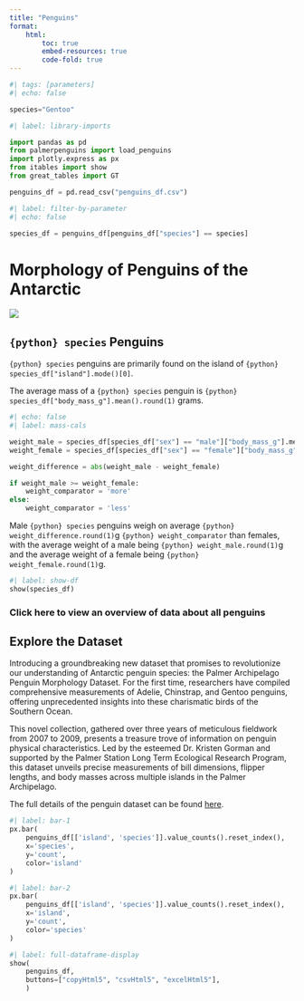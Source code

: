 ```yaml
---
title: "Penguins"
format:
    html:
        toc: true
        embed-resources: true
        code-fold: true
---
```


```python
#| tags: [parameters]
#| echo: false

species="Gentoo"
```

```python
#| label: library-imports

import pandas as pd
from palmerpenguins import load_penguins
import plotly.express as px
from itables import show
from great_tables import GT

penguins_df = pd.read_csv("penguins_df.csv")
```

```python
#| label: filter-by-parameter
#| echo: false

species_df = penguins_df[penguins_df["species"] == species]
```

# Morphology of Penguins of the Antarctic

![](lter_penguins.png)

## `{python} species` Penguins

`{python} species` penguins are primarily found on the island of `{python} species_df["island"].mode()[0]`.

The average mass of a `{python} species` penguin is `{python} species_df["body_mass_g"].mean().round(1)` grams.

```python
#| echo: false
#| label: mass-cals

weight_male = species_df[species_df["sex"] == "male"]["body_mass_g"].mean()
weight_female = species_df[species_df["sex"] == "female"]["body_mass_g"].mean()

weight_difference = abs(weight_male - weight_female)

if weight_male >= weight_female:
    weight_comparator = 'more'
else:
    weight_comparator = 'less'
```

Male `{python} species` penguins weigh on average `{python} weight_difference.round(1)`g `{python} weight_comparator` than females, with the average weight of a male being `{python} weight_male.round(1)`g and the average weight of a female being `{python} weight_female.round(1)`g.

```python
#| label: show-df
show(species_df)
```

:::{.callout-tip collapse="true"}
### Click here to view an overview of data about all penguins

## Explore the Dataset

::: {.grid}

::: {.g-col-3}

Introducing a groundbreaking new dataset that promises to revolutionize our understanding of Antarctic penguin species: the Palmer Archipelago Penguin Morphology Dataset. For the first time, researchers have compiled comprehensive measurements of Adelie, Chinstrap, and Gentoo penguins, offering unprecedented insights into these charismatic birds of the Southern Ocean.

This novel collection, gathered over three years of meticulous fieldwork from 2007 to 2009, presents a treasure trove of information on penguin physical characteristics. Led by the esteemed Dr. Kristen Gorman and supported by the Palmer Station Long Term Ecological Research Program, this dataset unveils precise measurements of bill dimensions, flipper lengths, and body masses across multiple islands in the Palmer Archipelago.

The full details of the penguin dataset can be found [here](https://allisonhorst.github.io/palmerpenguins/).

:::

::: {.g-col-9}

```python
#| label: bar-1
px.bar(
    penguins_df[['island', 'species']].value_counts().reset_index(),
    x='species',
    y='count',
    color='island'
)

```

```python
#| label: bar-2
px.bar(
    penguins_df[['island', 'species']].value_counts().reset_index(),
    x='island',
    y='count',
    color='species'
)

```

:::

:::

```python
#| label: full-dataframe-display
show(
    penguins_df,
    buttons=["copyHtml5", "csvHtml5", "excelHtml5"],
    )
```

:::
